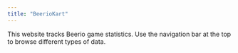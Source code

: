 ```yaml
---
title: "BeerioKart"
---
```


This website tracks Beerio game statistics. Use the navigation bar at the top to browse different types of data.
